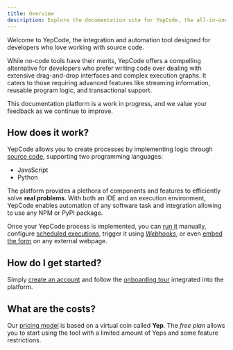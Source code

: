 ```yaml
---
title: Overview
description: Explore the documentation site for YepCode, the all-in-one platform that seamlessly connects your services and APIs with agility.
---
```



Welcome to YepCode, the integration and automation tool designed for developers who love working with source code.

While no-code tools have their merits, YepCode offers a compelling alternative for developers who prefer writing code over dealing with extensive drag-and-drop interfaces and complex execution graphs. It caters to those requiring advanced features like streaming information, reusable program logic, and transactional support.

This documentation platform is a work in progress, and we value your feedback as we continue to improve.

## How does it work?

YepCode allows you to create processes by implementing logic through [source code](/docs/processes), supporting two programming languages:

- <Icon name="seti:javascript" /> JavaScript
- <Icon name="seti:python" /> Python

The platform provides a plethora of components and features to efficiently solve **real problems**. With both an IDE and an execution environment, YepCode enables automation of any software task and integration allowing to use any NPM or PyPI package.

Once your YepCode process is implemented, you can [run it](/docs/executions) manually, configure [scheduled executions](/docs/executions/scheduled), trigger it using [_Webhooks_](/docs/executions/webhooks), or even [embed the form](/docs/forms) on any external webpage.

## How do I get started?

Simply [create an account](https://cloud.yepcode.io) and follow the [onboarding tour](https://www.youtube.com/watch?v=yPlvTOP_l3U) integrated into the platform.

## What are the costs?

Our [pricing model](https://yepcode.io/pricing) is based on a virtual coin called **Yep**. The _free plan_ allows you to start using the tool with a limited amount of Yeps and some feature restrictions.
